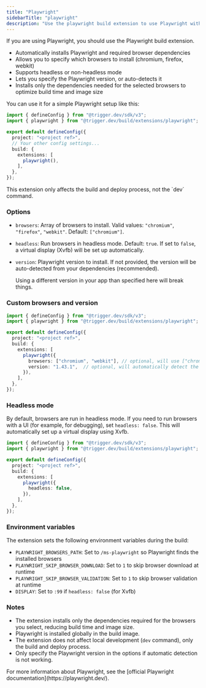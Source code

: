 ```yaml
---
title: "Playwright"
sidebarTitle: "playwright"
description: "Use the playwright build extension to use Playwright with Trigger.dev"
---
```


If you are using Playwright, you should use the Playwright build extension.

- Automatically installs Playwright and required browser dependencies
- Allows you to specify which browsers to install (chromium, firefox, webkit)
- Supports headless or non-headless mode
- Lets you specify the Playwright version, or auto-detects it
- Installs only the dependencies needed for the selected browsers to optimize build time and image size

You can use it for a simple Playwright setup like this:

```ts
import { defineConfig } from "@trigger.dev/sdk/v3";
import { playwright } from "@trigger.dev/build/extensions/playwright";

export default defineConfig({
  project: "<project ref>",
  // Your other config settings...
  build: {
    extensions: [
      playwright(),
    ],
  },
});
```

<Note>
  This extension only affects the build and deploy process, not the `dev` command.
</Note>

### Options

- `browsers`: Array of browsers to install. Valid values: `"chromium"`, `"firefox"`, `"webkit"`. Default: `["chromium"]`.
- `headless`: Run browsers in headless mode. Default: `true`. If set to `false`, a virtual display (Xvfb) will be set up automatically.
- `version`: Playwright version to install. If not provided, the version will be auto-detected from your dependencies (recommended).

  <Warning>
    Using a different version in your app than specified here will break things.
  </Warning>

### Custom browsers and version

```ts
import { defineConfig } from "@trigger.dev/sdk/v3";
import { playwright } from "@trigger.dev/build/extensions/playwright";

export default defineConfig({
  project: "<project ref>",
  build: {
    extensions: [
      playwright({
        browsers: ["chromium", "webkit"], // optional, will use ["chromium"] if not provided
        version: "1.43.1",  // optional, will automatically detect the version if not provided
      }),
    ],
  },
});
```

### Headless mode

By default, browsers are run in headless mode. If you need to run browsers with a UI (for example, for debugging), set `headless: false`. This will automatically set up a virtual display using Xvfb.

```ts
import { defineConfig } from "@trigger.dev/sdk/v3";
import { playwright } from "@trigger.dev/build/extensions/playwright";

export default defineConfig({
  project: "<project ref>",
  build: {
    extensions: [
      playwright({
        headless: false,
      }),
    ],
  },
});
```

### Environment variables

The extension sets the following environment variables during the build:

- `PLAYWRIGHT_BROWSERS_PATH`: Set to `/ms-playwright` so Playwright finds the installed browsers
- `PLAYWRIGHT_SKIP_BROWSER_DOWNLOAD`: Set to `1` to skip browser download at runtime
- `PLAYWRIGHT_SKIP_BROWSER_VALIDATION`: Set to `1` to skip browser validation at runtime
- `DISPLAY`: Set to `:99` if `headless: false` (for Xvfb)

### Notes

- The extension installs only the dependencies required for the browsers you select, reducing build time and image size.
- Playwright is installed globally in the build image.
- The extension does not affect local development (`dev` command), only the build and deploy process.
- Only specify the Playwright version in the options if automatic detection is not working.

<Note>
  For more information about Playwright, see the [official Playwright documentation](https://playwright.dev/).
</Note>
